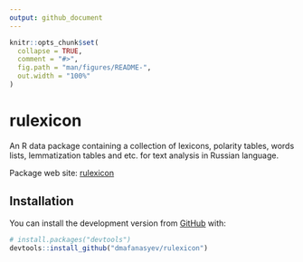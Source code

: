 ```yaml
---
output: github_document
---
```


<!-- README.md is generated from README.Rmd. Please edit that file -->

```r
knitr::opts_chunk$set(
  collapse = TRUE,
  comment = "#>",
  fig.path = "man/figures/README-",
  out.width = "100%"
)
```

# rulexicon

<!-- badges: start -->
<!-- badges: end -->

An R data package containing a collection of lexicons, polarity tables, words lists, lemmatization tables and etc. for text analysis in Russian language.

Package web site: [rulexicon](https://dmafanasyev.github.io/rulexicon/index.html)

## Installation

<!--
You can install the released version of rulexicon from [CRAN](https://CRAN.R-project.org) with:

``` r
install.packages("rulexicon")
```
-->

You can install the development version from [GitHub](https://github.com/) with:

``` r
# install.packages("devtools")
devtools::install_github("dmafanasyev/rulexicon")
```
<!--
## Example

This is a basic example which shows you how to solve a common problem:

```r
library(rulexicon)
## basic example code
```

What is special about using `README.Rmd` instead of just `README.md`? You can include R chunks like so:

```r
summary(cars)
```

You'll still need to render `README.Rmd` regularly, to keep `README.md` up-to-date.

You can also embed plots, for example:

```r
plot(pressure)
```

In that case, don't forget to commit and push the resulting figure files, so they display on GitHub!
-->
